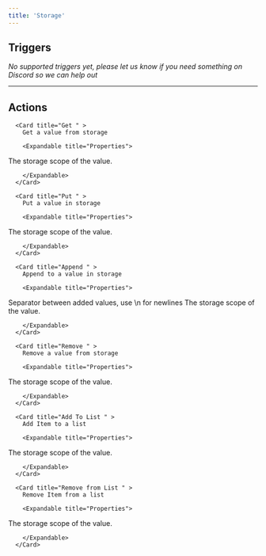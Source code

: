 ```yaml
---
title: 'Storage'
---
```


## Triggers

*No supported triggers yet, please let us know if you need something on Discord so we can help out* 


---

## Actions


      <Card title="Get " >
        Get a value from storage

        <Expandable title="Properties">
          
<ResponseField name="Key" required type="Short_text">

</ResponseField>
            
<ResponseField name="Default Value"  type="Short_text">

</ResponseField>
            
<ResponseField name="Store Scope" required type="Static_dropdown">
The storage scope of the value.
</ResponseField>
              
        </Expandable>
      </Card>
  
      <Card title="Put " >
        Put a value in storage

        <Expandable title="Properties">
          
<ResponseField name="Key" required type="Short_text">

</ResponseField>
            
<ResponseField name="Value" required type="Short_text">

</ResponseField>
            
<ResponseField name="Store Scope" required type="Static_dropdown">
The storage scope of the value.
</ResponseField>
              
        </Expandable>
      </Card>
  
      <Card title="Append " >
        Append to a value in storage

        <Expandable title="Properties">
          
<ResponseField name="Key" required type="Short_text">

</ResponseField>
            
<ResponseField name="Value" required type="Short_text">

</ResponseField>
            
<ResponseField name="Separator"  type="Short_text">
Separator between added values, use \n for newlines
</ResponseField>
            
<ResponseField name="Store Scope" required type="Static_dropdown">
The storage scope of the value.
</ResponseField>
              
        </Expandable>
      </Card>
  
      <Card title="Remove " >
        Remove a value from storage

        <Expandable title="Properties">
          
<ResponseField name="Key" required type="Short_text">

</ResponseField>
            
<ResponseField name="Store Scope" required type="Static_dropdown">
The storage scope of the value.
</ResponseField>
              
        </Expandable>
      </Card>
  
      <Card title="Add To List " >
        Add Item to a list

        <Expandable title="Properties">
          
<ResponseField name="Key" required type="Short_text">

</ResponseField>
            
<ResponseField name="Value" required type="Short_text">

</ResponseField>
            
<ResponseField name="Ignore if value exists"  type="Checkbox">

</ResponseField>
            
<ResponseField name="Store Scope" required type="Static_dropdown">
The storage scope of the value.
</ResponseField>
              
        </Expandable>
      </Card>
  
      <Card title="Remove from List " >
        Remove Item from a list

        <Expandable title="Properties">
          
<ResponseField name="Key" required type="Short_text">

</ResponseField>
            
<ResponseField name="Value" required type="Short_text">

</ResponseField>
            
<ResponseField name="Store Scope" required type="Static_dropdown">
The storage scope of the value.
</ResponseField>
              
        </Expandable>
      </Card>
  
